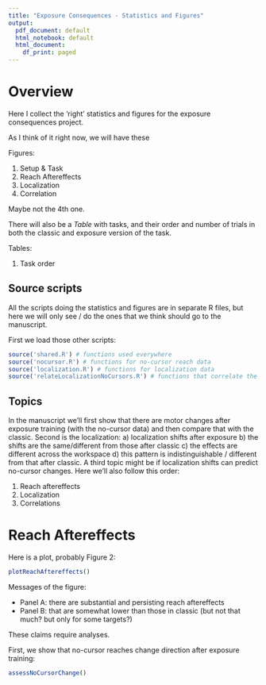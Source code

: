 ```yaml
---
title: "Exposure Consequences - Statistics and Figures"
output:
  pdf_document: default
  html_notebook: default
  html_document:
    df_print: paged
---
```


# Overview

Here I collect the 'right' statistics and figures for the exposure consequences project.

As I think of it right now, we will have these

Figures:

1. Setup & Task
2. Reach Aftereffects
3. Localization
4. Correlation 

Maybe not the 4th one.

There will also be a *Table* with tasks, and their order and number of trials in both the classic and exposure version of the task.

Tables:

1. Task order

## Source scripts

All the scripts doing the statistics and figures are in separate R files, but here we will only see / do the ones that we think should go to the manuscript.

First we load those other scripts:

```r
source('shared.R') # functions used everywhere
source('nocursor.R') # functions for no-cursor reach data
source('localization.R') # functions for localization data
source('relateLocalizationNoCursors.R') # functions that correlate the two kinds of data
```

## Topics

In the manuscript we'll first show that there are motor changes after exposure training (with the no-cursor data) and then compare that with the classic. Second is the localization: a) localization shifts after exposure b) the shifts are the same/different from those after classic c) the effects are different across the workspace d) this pattern is indistinguishable / different from that after classic. A third topic might be if localization shifts can predict no-cursor changes. Here we'll also follow this order:

1. Reach aftereffects
2. Localization
3. Correlations


# Reach Aftereffects

Here is a plot, probably Figure 2:

```r
plotReachAftereffects()
```

Messages of the figure:

- Panel A: there are substantial and persisting reach aftereffects
- Panel B: that are somewhat lower than those in classic (but not that much? but only for some targets?)

These claims require analyses.

First, we show that no-cursor reaches change direction after exposure training:

```r
assessNoCursorChange()
```


